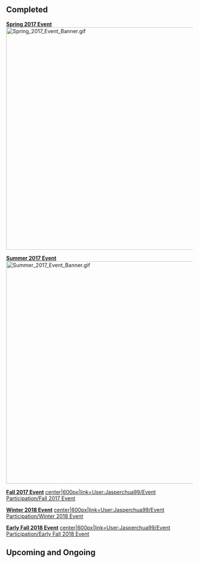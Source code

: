 ==Completed==

'''[[User:Jasperchua99/Event Participation/Spring 2017 Event|Spring 2017 Event]]'''
[[File:Spring_2017_Event_Banner.gif|center|600px|link=User:Jasperchua99/Event Participation/Spring 2017 Event]]

'''[[User:Jasperchua99/Event Participation/Summer 2017 Event|Summer 2017 Event]]'''
[[File:Summer_2017_Event_Banner.gif|center|600px|link=User:Jasperchua99/Event Participation/Summer 2017 Event]]

'''[[User:Jasperchua99/Event Participation/Fall 2017 Event|Fall 2017 Event]]'''
[[file:Fall 2017 Event Banner.gif|center|600px|link=User:Jasperchua99/Event Participation/Fall 2017 Event]]


'''[[User:Jasperchua99/Event Participation/Winter 2018 Event|Winter 2018 Event]]'''
[[file:Winter_2018_Event_Banner.gif|center|600px|link=User:Jasperchua99/Event Participation/Winter 2018 Event]]

'''[[User:Jasperchua99/Event Participation/Early_Fall_2018_Event|Early Fall 2018 Event]]'''
[[file:Early_Fall_2018_Event_Banner.gif|center|600px|link=User:Jasperchua99/Event Participation/Early Fall 2018 Event]]

==Upcoming and Ongoing==